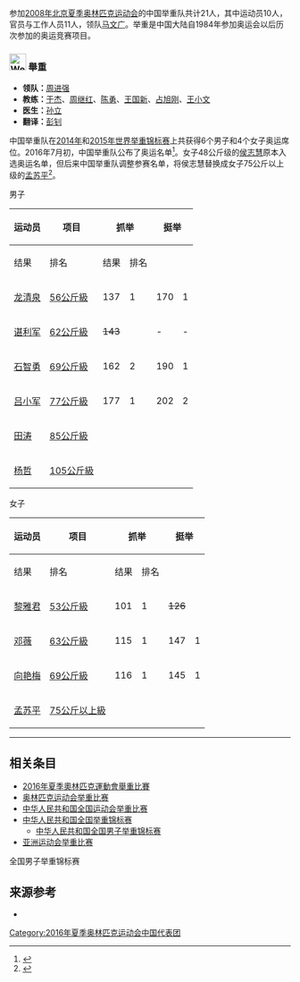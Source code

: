 {{奥运中国代表团参赛项目表
|年份=2016年
|比赛项目=举重
|项目符号文件名称= 
|金牌数 = 
|银牌数 = 
|铜牌数 = /
|奖牌总数= 
}}
参加[[2016年夏季奥林匹克运动会|2008年北京夏季奥林匹克运动会]]的中国举重队共计21人，其中运动员10人，官员与工作人员11人，领队[[马文广|马文广]]。举重是中国大陆自1984年参加奥运会以后历次参加的奥运竞赛项目。
=== [[File:Weightlifting_pictogram.svg|30px]] 舉重  ===
{{main|2016年夏季奧林匹克運動會舉重比賽}}
*'''领队：'''[[周进强|周进强]]
*'''教练：'''[[于杰|于杰]]、[[周继红_(举重教练)|周继红]]、[[陈勇_(举重教练)|陈勇]]、[[王国新|王国新]]、[[占旭刚|占旭刚]]、[[王小文|王小文]]
*'''医生：'''[[孙立_(医生)|孙立]]
*'''翻译：'''[[彭钊_(翻译)|彭钊]]

中国举重队在[[2014年世界举重锦标赛|2014年]]和[[2015年世界举重锦标赛|2015年世界举重锦标赛]]上共获得6个男子和4个女子奥运席位。2016年7月初，中国举重队公布了奥运名单<ref>{{cite news|url=http://2016.sina.com.cn/china/2016-07-07/doc-ifxtwihp9731938.shtml|title=廖辉基本无缘里约奥运 女举黎雅君入选可能性大|publisher=新浪网|date=2016-07-07|accessdate=2016-07-10|archive-date=2016-08-17|archive-url=https://web.archive.org/web/20160817081754/http://2016.sina.com.cn/china/2016-07-07/doc-ifxtwihp9731938.shtml|dead-url=no}}</ref>。女子48公斤级的[[侯志慧|侯志慧]]原本入选奥运名单，但后来中国举重队调整参赛名单，将侯志慧替换成女子75公斤以上级的[[孟苏平|孟苏平]]<ref>{{cite web|url=http://sports.qq.com/a/20160801/009428.htm|title=俄举重队遭禁赛 中国举重队意外做出人员调整|publisher=腾讯体育|date=2016-08-01|accessdate=2016-08-02|archive-date=2016-09-10|archive-url=https://web.archive.org/web/20160910100512/http://sports.qq.com/a/20160801/009428.htm|dead-url=no}}</ref>。

;男子
{| class="wikitable" style="font-size:90%"
|-
!rowspan="2"|运动员
!rowspan="2"|项目
!colspan="2"|抓举
!colspan="2"|挺举
!rowspan="2"|总计
!rowspan="2"|排名
|- style="font-size:95%"
!结果
!排名
!结果
!排名
|- align=center
|align=left|[[龙清泉|龙清泉]]
|align=left|[[2016年夏季奧林匹克運動會舉重比賽－男子56公斤級|56公斤級]]
|137
|1
|170 {{OlyR|举重}}
|1
|307 {{WR|举重}}
|{{gold01}}
|- align=center
|align=left|[[谌利军|谌利军]]
|align=left|[[2016年夏季奧林匹克運動會舉重比賽－男子62公斤級|62公斤級]]
|<s>143</s>
|{{abbr|DNF|没有成绩}}
| -
| -
| -
|{{abbr|DNF|没有成绩}}
|- align=center
|align=left|[[石智勇_(1993年)|石智勇]]
|align=left|[[2016年夏季奧林匹克運動會舉重比賽－男子69公斤級|69公斤級]]
|162
|2
|190
|1
|352
|{{gold01}}
|- align=center
|align=left|[[吕小军|吕小军]]
|align=left|[[2016年夏季奧林匹克運動會舉重比賽－男子77公斤級|77公斤級]]
|177 {{WR|举重}}
|1
|202
|2
|379
|{{silver02}}
|- align=center
|align=left|[[田涛_(举重运动员)|田涛]]
|align=left|[[2016年夏季奧林匹克運動會舉重比賽－男子85公斤級|85公斤級]]
|
|
|
|
|
|
|- align=center
|align=left|[[杨哲|杨哲]]
|align=left|[[2016年夏季奧林匹克運動會舉重比賽－男子105公斤級|105公斤級]]
|
|
|
|
|
|
|}

;女子
{| class="wikitable" style="font-size:90%"
|-
!rowspan="2"|运动员
!rowspan="2"|项目
!colspan="2"|抓举
!colspan="2"|挺举
!rowspan="2"|总计
!rowspan="2"|排名
|- style="font-size:95%"
!结果
!排名
!结果
!排名
|- align=center
|align=left|[[黎雅君|黎雅君]]
|align=left|[[2016年夏季奧林匹克運動會舉重比賽－女子53公斤級|53公斤級]]
|101 {{OlyR|举重}}
|1
|<s>126</s>
|{{abbr|DNF|没有成绩}}
|101
|{{abbr|DNF|没有成绩}}
|- align=center
|align=left|[[邓薇|邓薇]]
|align=left|[[2016年夏季奧林匹克運動會舉重比賽－女子63公斤級|63公斤級]]
|115
|1
|147 {{OlyR|举重}}
|1
|262 {{WR|举重}}
|{{gold01}}
|- align=center
|align=left|[[向艳梅|向艳梅]]
|align=left|[[2016年夏季奧林匹克運動會舉重比賽－女子69公斤級|69公斤級]]
|116
|1
|145
|1
|261
|{{gold01}}
|- align=center
|align=left|[[孟苏平|孟苏平]]
|align=left|[[2016年夏季奧林匹克運動會舉重比賽－女子75公斤以上級|75公斤以上級]]
|
|
|
|
|
|
|}
----

== 相关条目 ==
* [[2016年夏季奧林匹克運動會舉重比賽|2016年夏季奧林匹克運動會舉重比賽]]
* [[奥林匹克运动会举重比赛|奥林匹克运动会举重比赛]]
* [[中华人民共和国全国运动会举重比赛|中华人民共和国全国运动会举重比赛]]
* [[中华人民共和国全国举重锦标赛|中华人民共和国全国举重锦标赛]]
** [[中华人民共和国全国男子举重锦标赛|中华人民共和国全国男子举重锦标赛]]
* [[亚洲运动会举重比赛|亚洲运动会举重比赛]]
全国男子举重锦标赛

== 来源参考 ==
<references />
* 

{{2016年夏季奥林匹克运动会中国代表团参赛项目}}

[[Category:2016年夏季奥林匹克运动会中国代表团|Category:2016年夏季奥林匹克运动会中国代表团]]